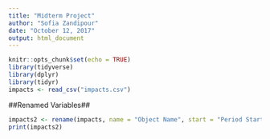 ```yaml
---
title: "Midterm Project"
author: "Sofia Zandipour"
date: "October 12, 2017"
output: html_document
---
```


```r
knitr::opts_chunk$set(echo = TRUE)
library(tidyverse)
library(dplyr)
library(tidyr)
impacts <- read_csv("impacts.csv")
```


##Renamed Variables##
```r
impacts2 <- rename(impacts, name = "Object Name", start = "Period Start", end = "Period End", possible_impacts = "Possible Impacts", impact_prob = "Cumulative Impact Probability", velocity = "Asteroid Velocity", magnitude = "Asteroid Magnitude", diameter = "Asteroid Diameter (km)", palermo = "Cumulative Palermo Scale", max_palermo = "Maximum Palermo Scale", torino = "Maximum Torino Scale")
print(impacts2)
```

